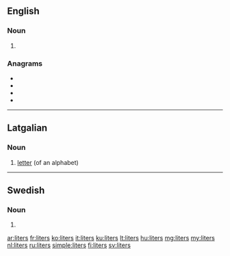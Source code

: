 ==English==

===Noun===
{{head|en|noun plural form}}

# {{plural of|liter|lang=en}}

===Anagrams===
* {{l|en|lister}}
* {{l|en|litres}}
* {{l|en|relist}}
* {{l|en|tilers}}

----

==Latgalian==

===Noun===
{{head|ltg|noun|g=m}}

# [[letter]] (of an alphabet)

----

==Swedish==

===Noun===
{{head|sv|noun form}}

# {{sv-noun-form-indef-gen|liter}}

[[ar:liters]]
[[fr:liters]]
[[ko:liters]]
[[it:liters]]
[[ku:liters]]
[[lt:liters]]
[[hu:liters]]
[[mg:liters]]
[[my:liters]]
[[nl:liters]]
[[ru:liters]]
[[simple:liters]]
[[fi:liters]]
[[sv:liters]]